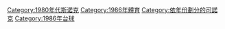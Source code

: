[[Category:1980年代斯诺克|Category:1980年代斯诺克]]
[[Category:1986年體育|Category:1986年體育]]
[[Category:依年份劃分的司諾克|Category:依年份劃分的司諾克]]
[[Category:1986年台球|Category:1986年台球]]
